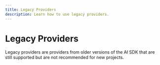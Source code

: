 ```yaml
---
title: Legacy Providers
description: Learn how to use legacy providers.
---
```


# Legacy Providers

Legacy providers are providers from older versions of the AI SDK that are still supported but are not recommended for new projects.
